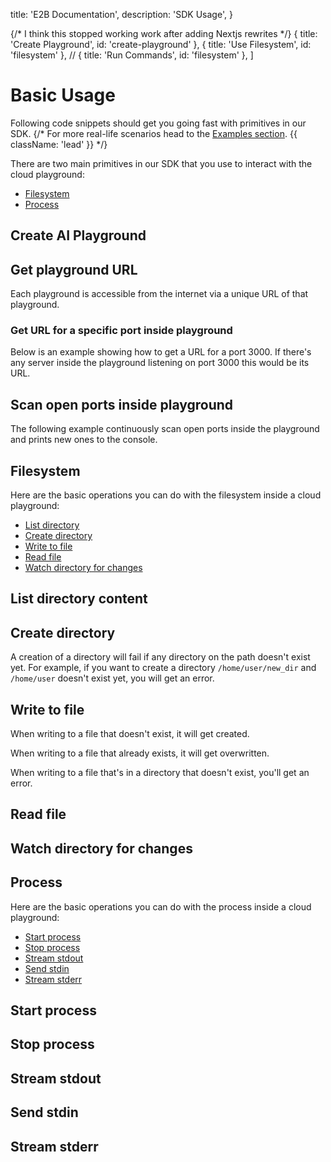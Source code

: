   title: 'E2B Documentation',
  description: 'SDK Usage',
}

{/* I think this stopped working work after adding Nextjs rewrites */}
  { title: 'Create Playground', id: 'create-playground' },
  { title: 'Use Filesystem', id: 'filesystem' },
  // { title: 'Run Commands', id: 'filesystem' },
]


# Basic Usage
Following code snippets should get you going fast with primitives in our SDK.
{/* For more real-life scenarios head to the [Examples section](./examples/overview). {{ className: 'lead' }} */}

There are two main primitives in our SDK that you use to interact with the cloud playground:
- [Filesystem](/getting-started/basics#filesystem)
- [Process](/getting-started/basics#process)

## Create AI Playground

<CodeGroupAutoload path="basics/init" isRunnable={false} />


## Get playground URL
Each playground is accessible from the internet via a unique URL of that playground.

<CodeGroupAutoload path="basics/get_url" isRunnable={true} />

### Get URL for a specific port inside playground
Below is an example showing how to get a URL for a port 3000. If there's any server inside the playground listening on port 3000 this would be its URL.

<CodeGroupAutoload path="basics/get_url_port" isRunnable={true} />

## Scan open ports inside playground
The following example continuously scan open ports inside the playground and prints new ones to the console.

<CodeGroupAutoload path="basics/scan_ports" isRunnable={true} />


## Filesystem

Here are the basic operations you can do with the filesystem inside a cloud playground:
- [List directory](/getting-started/basics#list-directory-content)
- [Create directory](/getting-started/basics#create-directory)
- [Write to file](/getting-started/basics#write-to-file)
- [Read file](/getting-started/basics#read-file)
- [Watch directory for changes](/getting-started/basics#watch-directory-for-changes)


## List directory content
<CodeGroupAutoload path="basics/fs_ls" isRunnable={true} />

## Create directory

A creation of a directory will fail if any directory on the path doesn't exist yet.
For example, if you want to create a directory `/home/user/new_dir` and `/home/user` doesn't exist yet, you will get an error.

<CodeGroupAutoload path="basics/fs_mkdir" isRunnable={false} />

## Write to file
When writing to a file that doesn't exist, it will get created.

When writing to a file that already exists, it will get overwritten.

When writing to a file that's in a directory that doesn't exist, you'll get an error.

<CodeGroupAutoload path="basics/fs_write" isRunnable={false} />

## Read file
<CodeGroupAutoload path="basics/fs_read" isRunnable={true} />

## Watch directory for changes
<CodeGroupAutoload path="basics/fs_watch" isRunnable={false} />


## Process
Here are the basic operations you can do with the process inside a cloud playground:
- [Start process](/getting-started/basics#start-process)
- [Stop process](/getting-started/basics#stop-process)
- [Stream stdout](/getting-started/basics#stream-stdout)
- [Send stdin](/getting-started/basics#send-stdin)
- [Stream stderr](/getting-started/basics#stream-stderr)

## Start process
<CodeGroupAutoload path="basics/process_start" isRunnable={true} />

## Stop process
<CodeGroupAutoload path="basics/process_stop" isRunnable={false} />

## Stream stdout
<CodeGroupAutoload path="basics/process_stream_stdout" isRunnable={false} />

## Send stdin
<CodeGroupAutoload path="basics/process_write_stdin" isRunnable={true} />

## Stream stderr
<CodeGroupAutoload path="basics/process_stream_stderr" isRunnable={false} />
